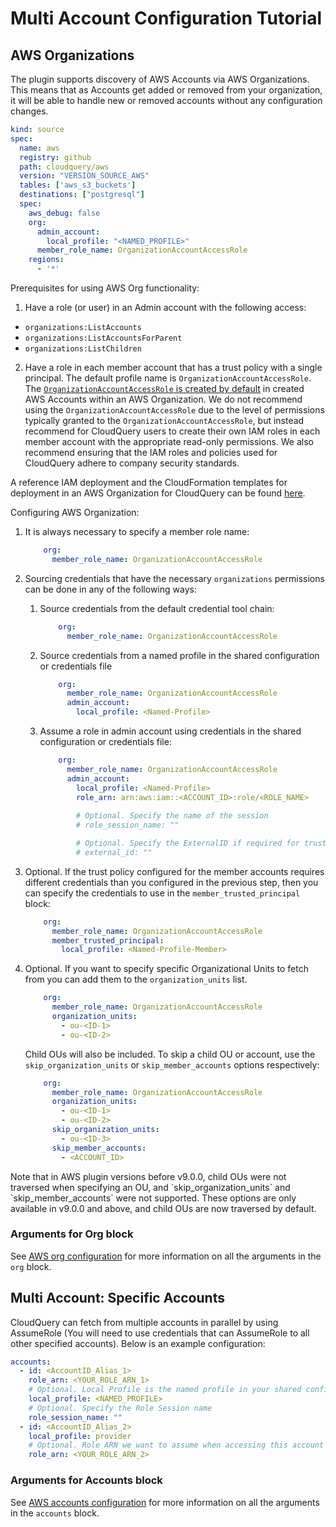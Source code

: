 # Multi Account Configuration Tutorial

## AWS Organizations

The plugin supports discovery of AWS Accounts via AWS Organizations. This means that as Accounts get added or removed from your organization, it will be able to handle new or removed accounts without any configuration changes.

```yaml copy
kind: source
spec:
  name: aws
  registry: github
  path: cloudquery/aws
  version: "VERSION_SOURCE_AWS"
  tables: ['aws_s3_buckets']
  destinations: ["postgresql"]
  spec:
    aws_debug: false
    org:
      admin_account:
        local_profile: "<NAMED_PROFILE>"
      member_role_name: OrganizationAccountAccessRole
    regions:
      - '*'
  ```

Prerequisites for using AWS Org functionality:

1. Have a role (or user) in an Admin account with the following access:

  - `organizations:ListAccounts`
  - `organizations:ListAccountsForParent`
  - `organizations:ListChildren`

2. Have a role in each member account that has a trust policy with a single principal. The default profile name is `OrganizationAccountAccessRole`. The [`OrganizationAccountAccessRole` is created by default](https://docs.aws.amazon.com/organizations/latest/userguide/orgs_manage_accounts_access.html#orgs_manage_accounts_create-cross-account-role) in created AWS Accounts within an AWS Organization.  We do not recommend using the `OrganizationAccountAccessRole` due to the level of permissions typically granted to the `OrganizationAccountAccessRole`, but instead recommend for CloudQuery users to create their own IAM roles in each member account with the appropriate read-only permissions.  We also recommend ensuring that the IAM roles and policies used for CloudQuery adhere to company security standards.

A reference IAM deployment and the CloudFormation templates for deployment in an AWS Organization for CloudQuery can be found [here](https://github.com/cloudquery/iam-for-aws-orgs).

Configuring AWS Organization:

1. It is always necessary to specify a member role name:

   ```yaml copy
       org:
         member_role_name: OrganizationAccountAccessRole
   ```

2. Sourcing credentials that have the necessary `organizations` permissions can be done in any of the following ways:

    1. Source credentials from the default credential tool chain:
       ```yaml copy
           org:
             member_role_name: OrganizationAccountAccessRole
       ```

    2. Source credentials from a named profile in the shared configuration or credentials file
       ```yaml copy
           org:
             member_role_name: OrganizationAccountAccessRole
             admin_account:
               local_profile: <Named-Profile>
       ```

    3. Assume a role in admin account using credentials in the shared configuration or credentials file:

       ```yaml copy
           org:
             member_role_name: OrganizationAccountAccessRole
             admin_account:
               local_profile: <Named-Profile>
               role_arn: arn:aws:iam::<ACCOUNT_ID>:role/<ROLE_NAME>
               
               # Optional. Specify the name of the session 
               # role_session_name: ""
   
               # Optional. Specify the ExternalID if required for trust policy 
               # external_id: ""
       ```

3. Optional. If the trust policy configured for the member accounts requires different credentials than you configured in the previous step, then you can specify the credentials to use in the `member_trusted_principal` block: 

   ```yaml copy
       org:
         member_role_name: OrganizationAccountAccessRole
         member_trusted_principal:
           local_profile: <Named-Profile-Member>
   ```

4. Optional. If you want to specify specific Organizational Units to fetch from you can add them to the `organization_units` list. 

   ```yaml copy
       org:
         member_role_name: OrganizationAccountAccessRole
         organization_units:
           - ou-<ID-1>
           - ou-<ID-2>
   ```
   
   Child OUs will also be included. To skip a child OU or account, use the `skip_organization_units` or `skip_member_accounts` options respectively:

   ```yaml copy
       org:
         member_role_name: OrganizationAccountAccessRole
         organization_units:
           - ou-<ID-1>
           - ou-<ID-2>
         skip_organization_units:
           - ou-<ID-3>
         skip_member_accounts:
           - <ACCOUNT_ID>
   ```


<Callout type="info">
Note that in AWS plugin versions before v9.0.0, child OUs were not traversed when specifying an OU, and `skip_organization_units` and `skip_member_accounts` were not supported. These options are only available in v9.0.0 and above, and child OUs are now traversed by default.
</Callout>

### Arguments for Org block

See [AWS org configuration](/docs/plugins/sources/aws/configuration#org) for more information on all the arguments in the `org` block.

## Multi Account: Specific Accounts

CloudQuery can fetch from multiple accounts in parallel by using AssumeRole (You will need to use credentials that can AssumeRole to all other specified accounts). Below is an example configuration:

```yaml copy
accounts:
  - id: <AccountID_Alias_1>
    role_arn: <YOUR_ROLE_ARN_1>
    # Optional. Local Profile is the named profile in your shared configuration file (usually `~/.aws/config`) that you want to use for this specific account
    local_profile: <NAMED_PROFILE>
    # Optional. Specify the Role Session name
    role_session_name: ""
  - id: <AccountID_Alias_2>
    local_profile: provider
    # Optional. Role ARN we want to assume when accessing this account
    role_arn: <YOUR_ROLE_ARN_2>
```

### Arguments for Accounts block

See [AWS accounts configuration](/docs/plugins/sources/aws/configuration#account) for more information on all the arguments in the `accounts` block.
